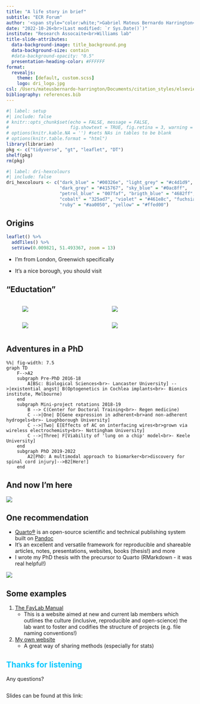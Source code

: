 ```yaml
---
title: "A life story in brief"
subtitle: "ECR Forum"
author: '<span style="color:white;">Gabriel Mateus Bernardo Harrington</span>'
date: "2022-10-26<br>(Last modified: `r Sys.Date()`)"
institute: "Research Assocaite<br>Williams lab"
title-slide-attributes:
  data-background-image: title_background.png
  data-background-size: contain
  #data-background-opacity: "0.5"
  presentation-heading-color: #FFFFFF
format:
  revealjs: 
    theme: [default, custom.scss]
    logo: dri_logo.jpg
csl: /Users/mateusbernardo-harrington/Documents/citation_styles/elsevier-vancouver.csl
bibliography: references.bib
---
```


```r
#| label: setup
#| include: false
# knitr::opts_chunk$set(echo = FALSE, message = FALSE,
#                       fig.showtext = TRUE, fig.retina = 3, warning = FALSE)
# options(knitr.kable.NA = '') #sets NAs in tables to be blank
# options(knitr.table.format = "html")
library(librarian)
pkg <- c("tidyverse", "gt", "leaflet", "DT")
shelf(pkg)
rm(pkg)
```

```r
#| label: dri-hexcolours
#| include: false
dri_hexcolours <- c("dark_blue" = "#00326e", "light_grey" = "#c4d1d9",
                    "dark_grey" = "#415767", "sky_blue" = "#0ac8ff",
                    "petrol_blue" = "007faf", "brigth_blue" = "4682ff",
                    "cobalt" = "325ad7", "violet" = "#461e8c", "fuchsia" = "#fa2d6e",
                    "ruby" = "#aa0050", "yellow" = "#ffed00")
```

## Origins

```r
leaflet() %>% 
  addTiles() %>% 
  setView(0.009821, 51.493367, zoom = 13)
```

::: notes
-   I'm from London, Greenwich specifically

-   It's a nice borough, you should visit
:::

## "Eductation"

::: columns
::: {.column width="5%"}
:::

::: {.column width="40%"}
::: bulletbox
::: {.fragment .fade-in-then-semi-out}
![](images/brazil-flag.jpg)
:::
:::
:::

::: {.column width="5%"}
:::

::: {.column width="40%"}
::: bulletbox
::: {.fragment .fade-in-then-semi-out}
![](images/lancaster-uni-logo.jpg)
:::
:::
:::

::: {.column width="5%"}
:::
:::

::: columns
::: {.column width="5%"}
:::

::: {.column width="40%"}
::: bulletbox
::: {.fragment .fade-in-then-semi-out}
![](images/bionics-institute_logo.jpg)
:::
:::
:::

::: {.column width="5%"}
:::

::: {.column width="40%"}
::: bulletbox
::: {.fragment .fade-in-then-semi-out}
![](images/EPSRC+logo.png)
:::
:::
:::

::: {.column width="5%"}
:::
:::

## Adventures in a PhD

```mermaid
%%| fig-width: 7.5
graph TD
    F-->A2
    subgraph Pre-PhD 2016-18
        A[BSc: Biological Sciences<br>- Lancaster University] -->|existential angst| B(Optogenetics in Cochlea implants<br>- Bionics institute, Melbourne)
    end
    subgraph Mini-project rotations 2018-19
        B --> C(Center for Doctoral Training<br>- Regen medicine)
        C -->|One| D[Gene expression in adherent<br>and non-adherent hydrogels<br>- Loughborough University]
        C -->|Two| E[Effects of AC on interfacing wires<br>grown via wireless electrochemisty<br>- Nottingham University]
        C -->|Three| F[Viability of 'lung on a chip' model<br>- Keele University]
    end
    subgraph PhD 2019-2022
        A2[PhD: A multimodal approach to biomarker<br>discovery for spinal cord injury]-->B2[Here!]
    end
```

## And now I'm here

![](https://media.giphy.com/media/xUPGcC3CMtnDrScvf2/giphy.gif)

## One recommendation

-   [Quarto®](https://quarto.org/) is an open-source scientific and technical publishing system built on [Pandoc](https://pandoc.org/)
-   It's an excellent and versatile framework for reproducible and shareable articles, notes, presentations, websites, books (thesis!) and more
-   I wrote my PhD thesis with the precursor to Quarto (RMarkdown - it was real helpful!)

[![](images/quarto.png){fig-align="center"}](https://quarto.org/)

## Some examples

1.  [The FayLab Manual](https://thefaylab.github.io/lab-manual/)
    -   This is a website aimed at new and current lab members which outlines the culture (inclusive, reproducible and open-science) the lab want to foster and codifies the structure of projects (e.g. file naming conventions!)
2.  [My own website](https://gmbernardoharrington.netlify.app/blog/2022-10-21-testing-normality-in-r/)
    -   A great way of sharing methods (especially for stats)

## Thanks for listening {.final-slide background-image="title_background.png" style="color: #0ac8ff;"}

Any questions?

::: columns
::: {.column width="50%"}
Slides can be found at this link:
:::

::: {.column width="50%"}
:::

:::
